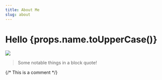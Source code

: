 ```yaml
---
title: About Me
slug: about
---
```


# Hello {props.name.toUpperCase()}

<Image src="cover.webp" width={800} height={500} />

<div className="note">

> Some notable things in a block quote!

</div>

{/*
  This is a comment
*/}
